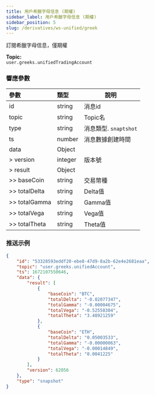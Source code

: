 ```yaml
---
title: 用戶希臘字母信息 (期權)
sidebar_label: 用戶希臘字母信息 (期權)
sidebar_position: 5
slug: /derivatives/ws-unified/greek
---
```


訂閱希臘字母信息，僅期權

**Topic:**<br/>
`user.greeks.unifiedTradingAccount`

### 響應參數
| 參數 | 類型 | 說明|
|:----- |:-----|----- |
|id |string |消息id|
|topic |string |Topic名 |
|type |string |消息類型. `snaptshot`|
|ts |number |消息數據創建時間 |
|data |Object |
|> version |integer |版本號|
|> result |Object | |
|>> baseCoin |string|交易幣種 |
|>> totalDelta |string|Delta值 |
|>> totalGamma |string|Gamma值 |
|>> totalVega |string|Vega值 |
|>> totalTheta |string|Theta值 |

### 推送示例

```json
{
    "id": "53328593eddf20-ebe8-47d9-8a2b-62e4e2681eaa",
    "topic": "user.greeks.unifiedAccount",
    "ts": 1672107550646,
    "data": {
        "result": [
            {
                "baseCoin": "BTC",
                "totalDelta": "-0.02077347",
                "totalGamma": "-0.00004675",
                "totalVega": "-0.52558304",
                "totalTheta": "3.48921259"
            },
            {
                "baseCoin": "ETH",
                "totalDelta": "0.05003533",
                "totalGamma": "-0.00000063",
                "totalVega": "-0.00014849",
                "totalTheta": "0.0041225"
            }
        ],
        "version": 62056
    },
    "type": "snapshot"
}
```